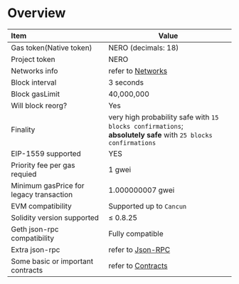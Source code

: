 
# Overview

| Item                                    | Value                                                                                                              |
| :-------------------------------------- | ------------------------------------------------------------------------------------------------------------------ |
| Gas token(Native token)                 | NERO (decimals: 18)                                                                                                |
| Project token                           | NERO                                                                                                               |
| Networks info                           | refer to [Networks](../building/network.mdx)                                                                       |
| Block interval                          | 3 seconds                                                                                                          |
| Block gasLimit                          | 40,000,000                                                                                                         |
| Will block reorg?                       | Yes                                                                                                                |
| Finality                                | very high probability safe with `15 blocks confirmations`; <br/>**absolutely safe** with `25 blocks confirmations` |
| EIP-1559 supported                      | YES                                                                                                                 |
| Priority fee per gas requied            | 1 gwei                                                                                                             |
| Minimum gasPrice for legacy transaction | 1.000000007 gwei                                                                                                   |
| EVM compatibility                       | Supported up to `Cancun`                                                                                           |
| Solidity version supported              | ≤ 0.8.25                                                                                                           |
| Geth json-rpc compatibility             | Fully compatible                                                                                                   |
| Extra json-rpc                          | refer to [Json-RPC](./jsonRpc.mdx)                                                                                 |
| Some basic or important contracts       | refer to [Contracts](../aa/accessEntryPoint.mdx)                                                                   |


<PageFeedback path="/en/node-validators/overview" />
